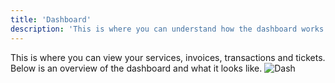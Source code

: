 ```yaml
---
title: 'Dashboard'
description: 'This is where you can understand how the dashboard works'
---
```


This is where you can view your services, invoices, transactions and tickets. Below is an overview of the dashboard and what it looks like.
![Dash](/media/dashboard.png)
